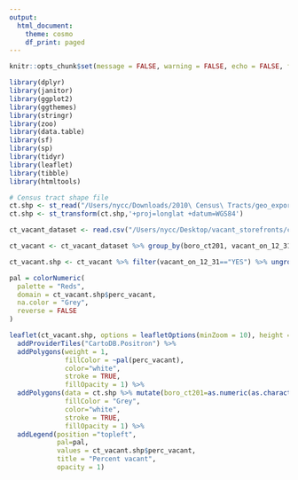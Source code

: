 ```yaml
---
output:
  html_document:
    theme: cosmo
    df_print: paged
---
```


```r
knitr::opts_chunk$set(message = FALSE, warning = FALSE, echo = FALSE, fig.align="left", fig.width=14, fig.height=8)
```



```r
library(dplyr)
library(janitor)
library(ggplot2)
library(ggthemes)
library(stringr)
library(zoo)
library(data.table)
library(sf)
library(sp)
library(tidyr)
library(leaflet)
library(tibble)
library(htmltools)

# Census tract shape file
ct.shp <- st_read("/Users/nycc/Downloads/2010\ Census\ Tracts/geo_export_da780961-2ca4-4fe7-9532-f4d844c8e8a2.shp")
ct.shp <- st_transform(ct.shp,'+proj=longlat +datum=WGS84')

ct_vacant_dataset <- read.csv("/Users/nycc/Desktop/vacant_storefronts/census_tract_vacant_2021.csv")

ct_vacant <- ct_vacant_dataset %>% group_by(boro_ct201, vacant_on_12_31) %>% summarize(count_vacant=n()) %>% complete(vacant_on_12_31, fill = list(count_vacant = 0)) %>% mutate(perc_vacant=count_vacant/sum(count_vacant), perc_vacant=round(perc_vacant,2)) %>% left_join(ct.shp %>% mutate(boro_ct201=as.numeric(as.character(boro_ct201))), by = c("boro_ct201"))

ct_vacant.shp <- ct_vacant %>% filter(vacant_on_12_31=="YES") %>% ungroup() %>% st_as_sf() %>% st_transform('+proj=longlat +datum=WGS84')
```


```r
pal = colorNumeric(
  palette = "Reds",
  domain = ct_vacant.shp$perc_vacant, 
  na.color = "Grey", 
  reverse = FALSE
)

leaflet(ct_vacant.shp, options = leafletOptions(minZoom = 10), height = 500, width =  500) %>%
  addProviderTiles("CartoDB.Positron") %>%
  addPolygons(weight = 1,
              fillColor = ~pal(perc_vacant),
              color="white",
              stroke = TRUE,
              fillOpacity = 1) %>%
  addPolygons(data = ct.shp %>% mutate(boro_ct201=as.numeric(as.character(boro_ct201))) %>% anti_join(ct_vacant.shp %>% data.frame(), by=c("boro_ct201")), weight = 1,
              fillColor = "Grey",
              color="white",
              stroke = TRUE,
              fillOpacity = 1) %>% 
  addLegend(position ="topleft", 
            pal=pal,
            values = ct_vacant.shp$perc_vacant,
            title = "Percent vacant",
            opacity = 1)

```


